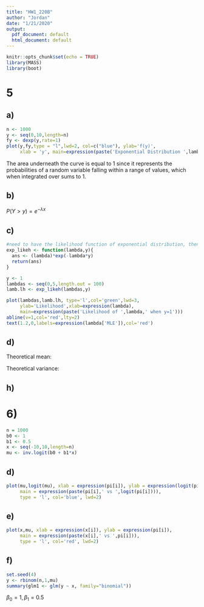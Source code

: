 ```yaml
---
title: "HW1_220B"
author: "Jordan"
date: "1/21/2020"
output:
  pdf_document: default
  html_document: default
---
```


```r
knitr::opts_chunk$set(echo = TRUE)
library(MASS)
library(boot)
```

# 5

## a)
```r
n <- 1000
y <- seq(0,10,length=n)
fy <- dexp(y,rate=1)
plot(y,fy,type = "l",lwd=2, col=c("blue"), ylab='f(y)',
     xlab = 'y', main=expression(paste('Exponential Distribution ',lambda==1)))
```
The area underneath the curve is equal to 1 since it represents the probabilities of a random variable falling within a range of values, which when integrated over sums to 1. 

## b)

$P(Y > y) = e^{-\lambda x}$


## c)
```r
#need to have the likelihood function of exponential distribution, then generate random vector with mean = 1
exp_likeh <- function(lambda,y){
  ans <- (lambda)*exp(-lambda*y)
  return(ans)
}

y <- 1
lambdas <- seq(0,5,length.out = 100)
lamb.lh <- exp_likeh(lambdas,y)

plot(lambdas,lamb.lh, type='l',col='green',lwd=3,
     ylab='Likelihood',xlab=expression(lambda),
     main=expression(paste('Likelihood of ',lambda,' when y=1')))
abline(v=1,col='red',lty=2)
text(1.2,0,labels=expression(lambda['MLE']),col='red')
```

## d)

Theoretical mean:
\begin{eqnarray}
E[Y] = \int^{\infty}_{0} yf(y)dy \\
E[Y] = \int^{\infty}_{0} y\lambda e^{-\lambda y}dy \\
Let \ v' = \lambda e^{-\lambda y}, \ u = y, 
\ v = -e^{-\lambda y}, \ u' = 1, \ du = dy, \ then: \\
= uv - \int vdu \\ 
= [-ye^{-\lambda y}]^{\infty}_0 - \int-e^{-\lambda y}dy \\
Let \ u = -\lambda y, \ du = -\lambda dy, \ then: \\
= (0 - 0) - \int e^u \frac{du}{\lambda} \\ 
= -[-\frac{e^{-\lambda y}}{\lambda}]^{\infty}_0 \\
E[Y] = \frac{1}{\lambda}
\end{eqnarray}



Theoretical variance:
\begin{eqnarray}
Var[Y] = E[Y^2]-(E[Y])^2 \\
E [Y^2] = \int^{\infty}_0 y^2 \lambda e^{-\lambda x} dy \\ 
Let \ u = y^2 , v' = \lambda e^{-\lambda y}, then: \\ 
= -y^2e^{-\lambda x} - \int -e^{\lambda y}2ydy \\
Let \ u = 2y, v' = -e^{-\lambda x}, then: \\
= -x^2e^{-\lambda y} - \frac{2ye^{-\lambda y}}{\lambda} + \int 2\frac{e^{-\lambda y}}{{\lambda}} \\
= -x^2e^{-\lambda y} - \frac{2ye^{-\lambda y}}{\lambda} - \frac{2e^{-\lambda y}}{{\lambda^2}} \\
= [-e^{-\lambda y}(y^2 + \frac{2y}{\lambda} + \frac{2}{\lambda^2})]^{\infty}_0 \\
\quad \\
E[Y^2] = \frac{2}{\lambda^2} \\
Var[Y] = \frac{2}{\lambda^2} - (\frac{1}{\lambda})^2 \\ 
Var[Y] = \frac{1}{\lambda^2}
\end{eqnarray}


## h)
\begin{eqnarray}
f(y | \lambda) = \lambda exp(-\lambda y) \\ 
= exp[ln(\lambda exp(-\lambda y))] \\
= exp[ln(\lambda) - \lambda y] \\
= exp[-\lambda y + ln(\lambda)] \\
\quad \\
\theta_i = -\lambda \\
b(\theta_i) = -ln(\lambda) = -ln(-\theta_i) \\
a(\phi) = 1 \\
\phi = 1 \\
c(y,\phi) = 0
\end{eqnarray}

# 6)
```r
n = 1000
b0 <- 1
b1 <- 0.5
x <- seq(-10,10,length=n)
mu <- inv.logit(b0 + b1*x)
```

## d)

```r
plot(mu,logit(mu), xlab = expression(pi[i]), ylab = expression(logit(pi[i])), 
     main = expression(paste(pi[i],' vs ',logit(pi[i]))),
     type = 'l', col='blue', lwd=2)
```

## e)

```r
plot(x,mu, xlab = expression(x[i]), ylab = expression(pi[i]), 
     main = expression(paste(x[i],' vs ',pi[i])),
     type = 'l', col='red', lwd=2)
```

## f)

```r
set.seed(4)
y <- rbinom(n,1,mu)
summary(glm1 <- glm(y ~ x, family="binomial"))
```
$\beta_0 = 1, \beta_1 = 0.5$

